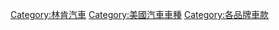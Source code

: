 
[[Category:林肯汽車|Category:林肯汽車]]
[[Category:美國汽車車種|Category:美國汽車車種]]
[[Category:各品牌車款|Category:各品牌車款]]